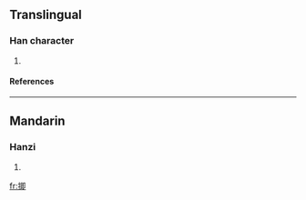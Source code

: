 ==Translingual==
===Han character===
{{Han char|rn=64|rad=手|as=09|sn=12|four=5702<sub>0</sub>|canj=手日戈中 (QAIL)}}
# {{defn|Han|sort=手09}}
====References====
{{Han ref|kx=0443.150|dkj=12373|dj=0794.150|hdz=31920.040|uh=63E4|ud=25572|bh=D1B9|bd=53689}}
----
==Mandarin==
===Hanzi===
{{cmn-hanzi|pin=[[dì]] (di4), [[jí]] (ji2)|wg=ti<sup>4</sup>, chi<sup>2</sup>}}
# {{defn|Mandarin}}

[[fr:揤]]